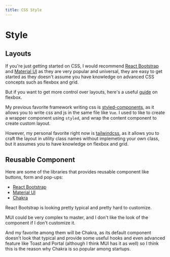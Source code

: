 ```yaml
---
title: CSS Style
---
```


# Style

## Layouts

If you're just getting started on CSS, I would recommend [React Bootstrap](https://react-bootstrap.github.io/)
and [Material UI](https://mui.com/) as they are very popular and universal, they are easy to get started
as they doesn't assume you have knowledge on advanced CSS concepts such as flexbox and grid.

But if you want to get more control over layouts, here's a useful [guide](https://css-tricks.com/snippets/css/a-guide-to-flexbox/)
on flexbox.

My previous favorite framework writing css is [styled-components](https://styled-components.com/),
as it allows you to write css and js in the same file like `Vue`.
I used to like to create a wrapper component using `styled`, and wrap the content component to create
custom layout.

However, my personal favorite right now is [tailwindcss](https://tailwindcss.com/), as it allows you to craft the
layout in utility class names without implemeting your own class, but it assumes you to have knowledge on flexbox and grid.

## Reusable Component

Here are some of the libraries that provides reusable component like buttons, form and pop-ups:

- [React Bootstrap](https://react-bootstrap.github.io/)
- [Material UI](https://mui.com/)
- [Chakra](https://chakra-ui.com/)

React Bootstrap is looking pretty typical and pretty hard to customize.

MUI could be very complex to master, and I don't like the look of the component if I don't customize it.

And my favorite among them will be Chakra, as its default component doesn't look that typical
and provide some useful hooks and even advanced feature like Toast and Portal (although I think MUI has it as well)
so I think this is the reason why Chakra is so popular among startups.
